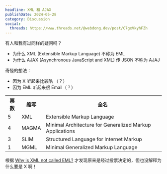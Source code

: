 ```yaml
---
headline: XML 和 AJAX
publishDate: 2024-05-28
category: Discussion
social:
  threads: https://www.threads.net/@webdong.dev/post/C7gxVkyhFZh
---
```


有人和我有过同样的疑问吗？

- 为什么 XML (Extensible Markup Language) 不称为 EML
- 为什么 AJAX (Asynchronous JavaScript and XML) 传 JSON 不称为 AJAJ

奇怪的想法：

- 因为 X 听起来比较酷 （？）
- 因为 EML 听起来很 Email（？）

<table>
  <tr>
    <th>票数</th>
    <th>缩写</th>
    <th>全名</th>
  </tr>
  <tr>
    <td>5</td>
    <td>XML</td>
    <td>Extensible Markup Language</td>
  </tr>
  <tr>
    <td>4</td>
    <td>MAGMA</td>
    <td>Minimal Architecture for Generalized Markup Applications</td>
  </tr>
  <tr>
    <td>3</td>
    <td>SLIM</td>
    <td>Structured Language for Internet Markup</td>
  </tr>
  <tr>
    <td>1</td>
    <td>MGML</td>
    <td>Minimal Generalized Markup Language</td>
  </tr>
</table>

根据 [Why is XML not called EML?](https://softwareengineering.stackexchange.com/questions/88405/why-is-xml-not-called-eml) 才发现原来是经过投票决定的，但也没解释为什么要是 X 啊！
